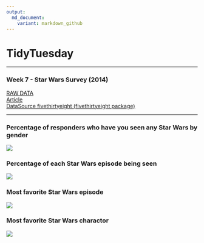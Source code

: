```yaml
---
output:
  md_document:
    variant: markdown_github
---
```

# TidyTuesday  

***  
### Week 7 - Star Wars Survey (2014)
[RAW DATA](https://github.com/fivethirtyeight/data/blob/master/star-wars-survey/StarWars.csv)  
[Article](https://fivethirtyeight.com/features/americas-favorite-star-wars-movies-and-least-favorite-characters/)  
[DataSource fivethirtyeight (fivethirtyeight package)](https://github.com/rudeboybert/fivethirtyeight)  

***  
### Percentage of responders who have you seen any **Star Wars** by gender    

![](https://raw.githubusercontent.com/ChuliangXiao/tidytuesday/master/Week07/Seen.png)  

### Percentage of each **Star Wars** episode being seen  
![](https://raw.githubusercontent.com/ChuliangXiao/tidytuesday/master/Week07/Episode.png)  

### Most favorite **Star Wars** episode  
![](https://raw.githubusercontent.com/ChuliangXiao/tidytuesday/master/Week07/Movie.png)  

### Most favorite **Star Wars** charactor   
![](https://raw.githubusercontent.com/ChuliangXiao/tidytuesday/master/Week07/Charactor.png)